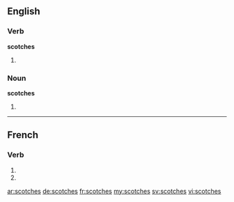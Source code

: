 {{also|scotchés}}
==English==

===Verb===
'''scotches'''

# {{third-person singular of|scotch}}

===Noun===
'''scotches'''

# {{plural of|scotch}}

----

==French==

===Verb===
{{fr-verb-form}}

# {{conjugation of|scotcher||2|s|pres|ind|lang=fr}}
# {{conjugation of|scotcher||2|s|pres|sub|lang=fr}}

[[ar:scotches]]
[[de:scotches]]
[[fr:scotches]]
[[my:scotches]]
[[sv:scotches]]
[[vi:scotches]]